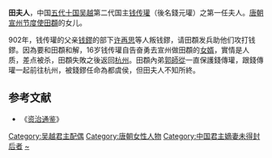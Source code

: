 '''田夫人'''，中国[[五代十国|五代十国]][[吴越国|吴越]]第二代国主[[钱传瓘|钱传瓘]]（後名錢元瓘）之第一任夫人。[[唐朝|唐朝]][[宣州_(隋朝)|宣州]][[节度使|节度使]][[田頵|田頵]]的女儿。

902年，钱传瓘的父亲[[钱鏐|钱鏐]]的部下[[许再思|许再思]]等人叛钱鏐，请田頵发兵助他们攻打钱鏐。因為要和田頵和解，16岁钱传瓘自告奋勇去宣州做田頵的[[女婿|女婿]]，實情是人质，差点被杀，田頵失敗之後返回[[杭州|杭州]]{{fact|，钱、田的婚姻也断绝}}。田頵內弟[[郭師從|郭師從]]一直保護錢傳瓘，跟錢傳瓘一起前往杭州，被錢鏐任命為都虞侯，但田夫人不知所終。

==参考文献==
*《[[资治通鉴|资治通鉴]]》
{{十国皇后}}
{{DEFAULTSORT:T}}
[[Category:吴越君主配偶|Category:吴越君主配偶]]
[[Category:唐朝女性人物|Category:唐朝女性人物]]
[[Category:中国君主嫡妻未得封后者|Category:中国君主嫡妻未得封后者]]
[[Category:田姓|~]]